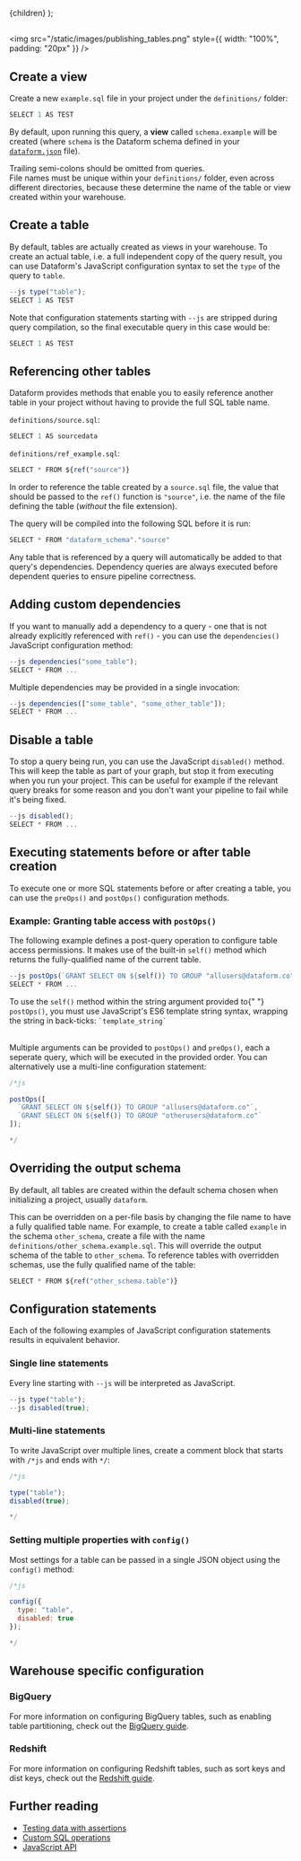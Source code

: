 
  <Documentation title="Publishing tables">{children}</Documentation>
);

##

<img src="/static/images/publishing_tables.png" style={{ width: "100%", padding: "20px" }} />

## Create a view

Create a new `example.sql` file in your project under the `definitions/` folder:

```js
SELECT 1 AS TEST
```

By default, upon running this query, a **view** called `schema.example` will be created (where `schema` is the Dataform schema defined in your [`dataform.json`](/guides/configuration#dataform.json) file).

<div className="bp3-callout bp3-icon-info-sign bp3-intent-warning" markdown="1">
  Trailing semi-colons should be omitted from queries.
</div>

<div className="bp3-callout bp3-icon-info-sign bp3-intent-warning" markdown="1">
  File names must be unique within your <code>definitions/</code> folder, even across different
  directories, because these determine the name of the table or view created within your warehouse.
</div>

## Create a table

By default, tables are actually created as views in your warehouse. To create an actual table, i.e. a full independent copy of the query result, you can use Dataform's JavaScript configuration syntax to set the `type` of the query to `table`.

```js
--js type("table");
SELECT 1 AS TEST
```

Note that configuration statements starting with `--js` are stripped during query compilation, so the final executable query in this case would be:

```js
SELECT 1 AS TEST
```

## Referencing other tables

Dataform provides methods that enable you to easily reference another table in your project without having to provide the full SQL table name.

`definitions/source.sql`:

```js
SELECT 1 AS sourcedata
```

`definitions/ref_example.sql`:

```js
SELECT * FROM ${ref("source")}
```

In order to reference the table created by a `source.sql` file, the value that should be passed to the `ref()` function is `"source"`, i.e. the name of the file defining the table (_without_ the file extension).

The query will be compiled into the following SQL before it is run:

```js
SELECT * FROM "dataform_schema"."source"
```

Any table that is referenced by a query will automatically be added to that query's dependencies. Dependency queries are always executed before dependent queries to ensure pipeline correctness.

## Adding custom dependencies

If you want to manually add a dependency to a query - one that is not already explicitly referenced with `ref()` - you can use the `dependencies()` JavaScript configuration method:

```js
--js dependencies("some_table");
SELECT * FROM ...
```

Multiple dependencies may be provided in a single invocation:

```js
--js dependencies(["some_table", "some_other_table"]);
SELECT * FROM ...
```

## Disable a table

To stop a query being run, you can use the JavaScript `disabled()` method. This will keep the table as part of your graph, but stop it from executing when you run your project.
This can be useful for example if the relevant query breaks for some reason and you don't want your pipeline to fail while it's being fixed.

```js
--js disabled();
SELECT * FROM ...
```

## Executing statements before or after table creation

To execute one or more SQL statements before or after creating a table, you can use the `preOps()` and `postOps()` configuration methods.

### Example: Granting table access with `postOps()`

The following example defines a post-query operation to configure table access permissions. It makes use of the built-in `self()` method which returns the fully-qualified name of the current table.

```js
--js postOps(`GRANT SELECT ON ${self()} TO GROUP "allusers@dataform.co"`);
SELECT * FROM ...
```

<div className="bp3-callout bp3-icon-info-sign bp3-intent-warning" markdown="1">
  To use the <code>self()</code> method within the string argument provided to{" "}
  <code>postOps()</code>, you must use JavaScript's ES6 template string syntax, wrapping the string
  in back-ticks: <code>`template_string`</code>
</div>

<br />

Multiple arguments can be provided to `postOps()` and `preOps()`, each a seperate query, which will be executed in the provided order. You can alternatively use a multi-line configuration statement:

```js
/*js
```

<div style={{ marginTop: "-40px" }} />

```js
postOps([
  `GRANT SELECT ON ${self()} TO GROUP "allusers@dataform.co"`,
  `GRANT SELECT ON ${self()} TO GROUP "otherusers@dataform.co"`
]);
```

<div style={{ marginTop: "-40px" }} />

```js
*/
```

## Overriding the output schema

By default, all tables are created within the default schema chosen when initializing a project, usually `dataform`.

This can be overridden on a per-file basis by changing the file name to have a fully qualified table name.
For example, to create a table called `example` in the schema `other_schema`, create a file with the name `definitions/other_schema.example.sql`.
This will override the output schema of the table to `other_schema`. To reference tables with overridden schemas, use the fully qualified name of the table:

```js
SELECT * FROM ${ref("other_schema.table")}
```

## Configuration statements

Each of the following examples of JavaScript configuration statements results in equivalent behavior.

### Single line statements

Every line starting with `--js` will be interpreted as JavaScript.

```js
--js type("table");
--js disabled(true);
```

### Multi-line statements

To write JavaScript over multiple lines, create a comment block that starts with `/*js` and ends with `*/`:

```js
/*js
```

<div style={{ marginTop: "-40px" }} />

```js
type("table");
disabled(true);
```

<div style={{ marginTop: "-40px" }} />

```js
*/
```

### Setting multiple properties with `config()`

Most settings for a table can be passed in a single JSON object using the `config()` method:

```js
/*js
```

<div style={{ marginTop: "-40px" }} />

```js
config({
  type: "table",
  disabled: true
});
```

<div style={{ marginTop: "-40px" }} />

```js
*/
```

## Warehouse specific configuration

### BigQuery

For more information on configuring BigQuery tables, such as enabling table partitioning, check out the [BigQuery guide](/guides/warehouses/bigquery).

### Redshift

For more information on configuring Redshift tables, such as sort keys and dist keys, check out the [Redshift guide](/guides/warehouses/redshift).

## Further reading

- [Testing data with assertions](/guides/assertions)
- [Custom SQL operations](/guides/operations)
- [JavaScript API](/guides/js-api)
